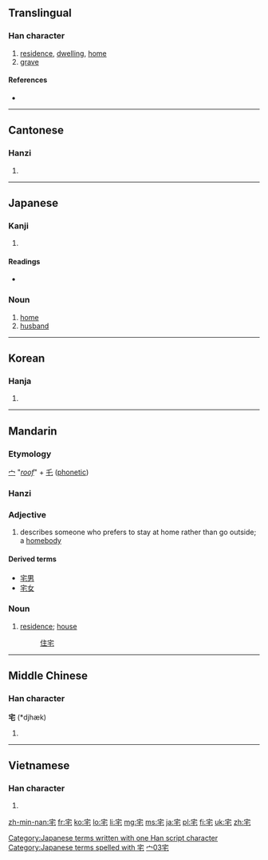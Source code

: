 ==Translingual==

===Han character===
{{Han char|rn=40|rad=宀|as=03|sn=6|four=3071<sub>4</sub>|canj=十竹心 (JHP)|ids=⿱[[宀]][[乇]]}}

# [[residence]], [[dwelling]], [[home]]
# [[grave]]

====References====
* {{Han ref|kx=0281.200|dkj=07064|dj=0551.190|hdz=20913.030|uh=5B85|ud=23429|bh=A676|bd=42614}}

----

==Cantonese==

===Hanzi===
{{yue-hanzi|jyut=|y=jaak6}}

# {{defn|lang=yue|sort=宀03}}

----

==Japanese==

===Kanji===
{{ja-kanji|grade=6|rs=宀03}}

# {{defn|lang=ja|sort=宀03}}

====Readings====
* {{ja-readings|on=[[たく]] (taku)|kun=[[いえ]] (ie), [[すまう]] (sumau), [[やけ]] (yake)}}

===Noun===
{{ja-noun|k|hira=たく|rom=taku}}

# [[home]]
# [[husband]]

[[Category:Japanese terms written with one Han script character]]
[[Category:Japanese terms spelled with 宅]]
----

==Korean==

===Hanja===
{{ko-hanja|hangeul=[[댁]], [[택]]|rv=daek, taek|mr=taek, t'aek}}

# {{defn|lang=ko|sort=宀03}}

----

==Mandarin==
{{zh-hanzi|[[宅]]}}

===Etymology===
[[宀]] "''[[roof]]''" + [[乇]] ([[phonetic]])

===Hanzi===
{{cmn-hanzi|pin=[[zhái]] ([[zhai2]])|wg=chai<sup>2</sup>}}

===Adjective===
{{cmn-noun|ts|pin=zhái|pint=zhai2|rs=宀03}}

# {{context|slang|lang=cmn|sc=Hans|sort=zhai2}} describes someone who prefers to stay at home rather than go outside; a [[homebody]]

====Derived terms====
* [[宅男]]
* [[宅女]]

===Noun===
{{cmn-noun|ts|pin=zhái|pint=zhai2|rs=宀03}}

# [[residence]]; [[house]]
#: [[住宅]]

[[Category:Mandarin slang in traditional script|宀03宅]]

----

==Middle Chinese==

===Han character===
'''宅''' (*djhæk)<!--note: asterisk indicates that this character appears more than four times in the Tang Dynasty corpus of literature-->

# {{defn|lang=zhx-mid|sort=宀03}}

----

==Vietnamese==

===Han character===
{{vi-hantu|[[trạch]]|rs=宀03}}

# {{defn|lang=vi|sort=宀03}}

[[zh-min-nan:宅]]
[[fr:宅]]
[[ko:宅]]
[[lo:宅]]
[[li:宅]]
[[mg:宅]]
[[ms:宅]]
[[ja:宅]]
[[pl:宅]]
[[fi:宅]]
[[uk:宅]]
[[zh:宅]]